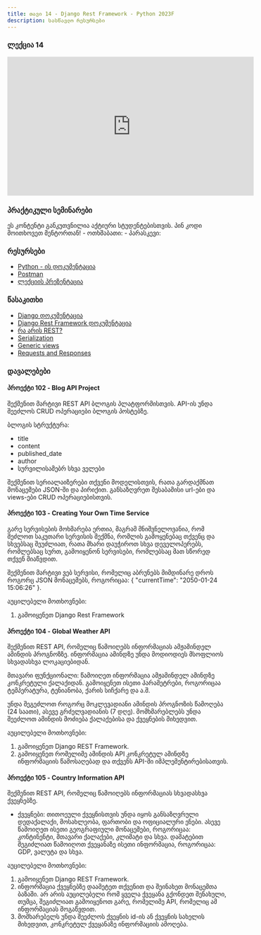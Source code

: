 ```yaml
---
title: თავი 14 - Django Rest Framework - Python 2023F
description: სასწავლო რესურსები
---
```


### ლექცია 14
<iframe width="560" height="315" src="https://www.youtube.com/embed/lX_tVMK0R7o" title="YouTube video player" frameborder="0" allow="accelerometer; autoplay; clipboard-write; encrypted-media; gyroscope; picture-in-picture; web-share" allowfullscreen></iframe>

### პრაქტიკული სემინარები

<Card>
<PinCodeProtectedContent>
    <Locked>
        ეს კონტენტი განკუთვნილია აქტიური სტუდენტებისთვის.
        პინ კოდი მოითხოვეთ მენტორთან!
    </Locked>
    <Unlocked>
        - ოთხშაბათი: 
        - პარასკევი: 
    </Unlocked>
</PinCodeProtectedContent>
</Card>

### რესურსები
- [Python - ის დოკუმენტაცია](https://docs.python.org/3/library/)
- [Postman](https://www.postman.com/downloads/)
- [ლექციის პრეზენტაცია](https://docs.google.com/presentation/d/12hXKf-QO-N73pyoMTNtG15es0FqC3-X89t3oNC9DIjA/edit?usp=sharing)

### წასაკითხი
- [Django დოკუმენტაცია](https://docs.djangoproject.com/en/4.2/)
- [Django Rest Framework დოკუმენტაცია](https://www.django-rest-framework.org/)
- [რა არის REST?](https://www.codecademy.com/article/what-is-rest)
- [Serialization](https://www.django-rest-framework.org/tutorial/1-serialization/#tutorial-1-serialization)
- [Generic views](https://www.django-rest-framework.org/api-guide/generic-views/)
- [Requests and Responses](https://www.django-rest-framework.org/tutorial/2-requests-and-responses/)


### დავალებები

#### პროექტი 102 - Blog API Project

შექმენით მარტივი REST API ბლოგის პლატფორმისთვის. API-ის უნდა შეეძლოს CRUD ოპერაციები ბლოგის პოსტებზე.

ბლოგის სტრუქტურა:
- title
- content
- published_date
- author
- სურვილისამებრ სხვა ველები

შექმენით სერიალაიზერები თქვენი მოდელისთვის, რათა გარდაქმნათ მონაცემები JSON-ში და პირიქით.
განსაზღვრეთ შესაბამისი url-ები და views-ები CRUD ოპერაციებისთვის. 


#### პროექტი 103 - Creating Your Own Time Service

გარე სერვისების მოხმარება ერთია, მაგრამ მნიშვნელოვანია, რომ შეძლოთ საკუთარი სერვისის შექმნა, რომლის გამოყენებაც თქვენც და სხვებსაც შეუძლიათ, რათა მხარი დაუჭიროთ სხვა დეველოპერებს, რომლებსაც სურთ, გამოიყენონ სერვისები, რომლებსაც მათ სწორედ თქვენ მიაწვდით.

შექმენით მარტივი ვებ სერვისი, რომელიც აბრუნებს მიმდინარე დროს როგორც JSON მონაცემებს, როგორიცაა: { "currentTime": "2050-01-24 15:06:26" }.

აუცილებელი მოთხოვნები:
1. გამოიყენეთ Django Rest Framework

#### პროექტი 104 - Global Weather API

შექმენით REST API, რომელიც წამოიღებს ინფორმაციას ამჟამინდელ ამინდის პროგნოზზე.
ინფორმაცია ამინდზე უნდა მოდიოდიეს მსოფლიოს სხვადასხვა ლოკაციებიდან.

მთავარი ფუნქციონალი:
წამოიღეთ ინფორმაცია ამჟამინდელ ამინდზე კონკრეტული ქალაქიდან.
გამოიყენეთ ისეთი პარამეტრები, როგორიცაა ტემპერატურა, ტენიანობა, ქარის სიჩქარე და ა.შ.

უნდა შეგეძლოთ როგორც მოკლევადიანი ამინდის პროგნოზის წამოღება (24 საათი), ასევე გრძელვადიანის (7 დღე).
მომხმარებლებს უნდა შეეძლოთ ამინდის მოძიება ქალაქებისა და ქვეყნების მიხედვით.

აუცილებელი მოთხოვნები:
1. გამოიყენეთ Django REST Framework.
1. გამოიყენეთ რომელიმე ამინდის API კონკრეტულ ამინდზე ინფორმაციის წამოსაღებად და თქვენს API-ში იმპლემენტირებისათვის.


#### პროექტი 105 - Country Information API

შექმენით REST API, რომელიც წამოიღებს ინფორმაციას სხვადასხვა ქვეყნებზე.

- ქვეყნები:
თითოეული ქვეყნისთვის უნდა იყოს განსაზღვრული დედაქალაქი, მოსახლეობა, ფართობი და ოფიციალური ენები.
ასევე წამოიღეთ ისეთი გეოგრაფიული მონაცემები, როგორიცაა: კონტინენტი, მთავარი ქალაქები, კლიმატი და სხვა.
დამატებით შეგიძლიათ წამოიღოთ ქვეყანაზე ისეთი ინფორმაცია, როგორიცაა: GDP, ვალუტა და სხვა.

აუცილებელი მოთხოვნები:
1. გამოიყენეთ Django REST Framework.
1. ინფორმაცია ქვეყნებზე დაამეტეთ თქვენით და შეინახეთ მონაცემთა ბაზაში. არ არის აუცილებელი რომ ყველა ქვეყანა გქონდეთ შენახული, თუმცა, შეგიძლიათ გამოიყენოთ გარე, რომელიმე API, რომელიც ამ ინფორმაციას მოგაწვდით.
1. მომხარებელს უნდა შეეძლოს ქვეყნის id-ის ან ქვეყნის სახელის მიხედვით, კონკრეტულ ქვეყანაზე ინფორმაციის ამოღება.
